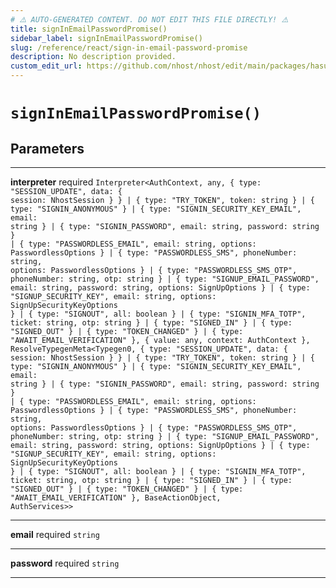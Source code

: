 ```yaml
---
# ⚠️ AUTO-GENERATED CONTENT. DO NOT EDIT THIS FILE DIRECTLY! ⚠️
title: signInEmailPasswordPromise()
sidebar_label: signInEmailPasswordPromise()
slug: /reference/react/sign-in-email-password-promise
description: No description provided.
custom_edit_url: https://github.com/nhost/nhost/edit/main/packages/hasura-auth-js/src/promises/signInEmailPassword.ts#L23
---
```


# `signInEmailPasswordPromise()`

## Parameters

---

**<span className="parameter-name">interpreter</span>** <span className="optional-status">required</span> <code>Interpreter&lt;AuthContext, any, { type: "SESSION_UPDATE", data: { session: NhostSession } } &#124; { type: "TRY_TOKEN", token: string } &#124; { type: "SIGNIN_ANONYMOUS" } &#124; { type: "SIGNIN_SECURITY_KEY_EMAIL", email: string } &#124; { type: "SIGNIN_PASSWORD", email: string, password: string } &#124; { type: "PASSWORDLESS_EMAIL", email: string, options: PasswordlessOptions } &#124; { type: "PASSWORDLESS_SMS", phoneNumber: string, options: PasswordlessOptions } &#124; { type: "PASSWORDLESS_SMS_OTP", phoneNumber: string, otp: string } &#124; { type: "SIGNUP_EMAIL_PASSWORD", email: string, password: string, options: SignUpOptions } &#124; { type: "SIGNUP_SECURITY_KEY", email: string, options: SignUpSecurityKeyOptions } &#124; { type: "SIGNOUT", all: boolean } &#124; { type: "SIGNIN_MFA_TOTP", ticket: string, otp: string } &#124; { type: "SIGNED_IN" } &#124; { type: "SIGNED_OUT" } &#124; { type: "TOKEN_CHANGED" } &#124; { type: "AWAIT_EMAIL_VERIFICATION" }, { value: any, context: AuthContext }, ResolveTypegenMeta&lt;Typegen0, { type: "SESSION_UPDATE", data: { session: NhostSession } } &#124; { type: "TRY_TOKEN", token: string } &#124; { type: "SIGNIN_ANONYMOUS" } &#124; { type: "SIGNIN_SECURITY_KEY_EMAIL", email: string } &#124; { type: "SIGNIN_PASSWORD", email: string, password: string } &#124; { type: "PASSWORDLESS_EMAIL", email: string, options: PasswordlessOptions } &#124; { type: "PASSWORDLESS_SMS", phoneNumber: string, options: PasswordlessOptions } &#124; { type: "PASSWORDLESS_SMS_OTP", phoneNumber: string, otp: string } &#124; { type: "SIGNUP_EMAIL_PASSWORD", email: string, password: string, options: SignUpOptions } &#124; { type: "SIGNUP_SECURITY_KEY", email: string, options: SignUpSecurityKeyOptions } &#124; { type: "SIGNOUT", all: boolean } &#124; { type: "SIGNIN_MFA_TOTP", ticket: string, otp: string } &#124; { type: "SIGNED_IN" } &#124; { type: "SIGNED_OUT" } &#124; { type: "TOKEN_CHANGED" } &#124; { type: "AWAIT_EMAIL_VERIFICATION" }, BaseActionObject, AuthServices&gt;&gt;</code>

---

**<span className="parameter-name">email</span>** <span className="optional-status">required</span> <code>string</code>

---

**<span className="parameter-name">password</span>** <span className="optional-status">required</span> <code>string</code>

---
